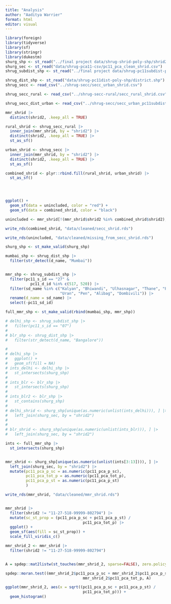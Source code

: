 ```yaml
---
title: "Analysis"
author: "Aaditya Warrier"
format: html
editor: visual
---
```


```r
library(foreign)
library(tidyverse)
library(sf)
library(stringr)
library(dukestm)
shurg_shp <- st_read("../final project data/shrug-shrid-poly-shp/shrid2_open.shp")
shurg_sec <- st_read("data/shrug-pca11-csv/pc11_pca_clean_shrid.csv")
shrug_subdist_shp <- st_read("../final project data/shrug-pc11subdist-poly-shp/subdistrict.shp")

shrug_dist_shp <- st_read("data/shrug-pc11dist-poly-shp/district.shp")
shrug_secc <- read_csv("../shrug-secc/secc_urban_shrid.csv")

shrug_secc_rural <- read_csv("../shrug-secc-rural/secc_rural_shrid.csv")

shrug_secc_dist_urban <- read_csv("../shrug-secc/secc_urban_pc11subdist.csv")

mmr_shrid |>
  distinct(shrid2, .keep_all = TRUE)

rural_shrid <- shrug_secc_rural |>
  inner_join(mmr_shrid, by = "shrid2") |>
  distinct(shrid2, .keep_all = TRUE) |>
  st_as_sf()

urban_shrid <- shrug_secc |>
  inner_join(mmr_shrid, by = "shrid2") |>
  distinct(shrid2, .keep_all = TRUE) |>
  st_as_sf()

combined_shrid <- plyr::rbind.fill(rural_shrid, urban_shrid) |>
  st_as_sf()
  



ggplot() +
  geom_sf(data = unincluded, color = "red") +
  geom_sf(data = combined_shrid, color = "black") 

unincluded <- mmr_shrid[!(mmr_shrid$shrid2 %in% combined_shrid$shrid2), ]

write_rds(combined_shrid, "data/cleaned/secc_shrid.rds")

write_rds(unincluded, "data/cleaned/missing_from_secc_shrid.rds")


```

```r
shurg_shp <- st_make_valid(shurg_shp)

mumbai_shp <- shrug_dist_shp |>
  filter(str_detect(d_name, "Mumbai"))


mmr_shp <- shrug_subdist_shp |>
  filter(pc11_s_id == "27" &
           pc11_d_id %in% c(517, 520)) |>
  filter(sd_name %in% c("Kalyan", "Bhiwandi", "Ulhasnagar", "Thane", "Panvel", "Vasai", "Virar", "Ambarnath", "Badlapur", "Karjat", "Khopoli", 
                        "Uran", "Pen", "Alibag", "Dombivili")) |>
  rename(d_name = sd_name) |>
  select(-pc11_sd_id)

full_mmr_shp <- st_make_valid(rbind(mumbai_shp, mmr_shp))
```

```r
# delhi_shp <- shrug_subdist_shp |>
#   filter(pc11_s_id == "07")
# 
# blr_shp <- shrug_dist_shp |>
#   filter(str_detect(d_name, "Bangalore"))

# 
# delhi_shp |>
#   ggplot() +
#   geom_sf(fill = NA)
# ints_delhi <- delhi_shp |>
#   st_intersects(shurg_shp)
# 
# ints_blr <- blr_shp |>
#   st_intersects(shurg_shp)
# 
# ints_blr2 <- blr_shp |>
#   st_contains(shurg_shp)
# 
# delhi_shrid <- shurg_shp[unique(as.numeric(unlist(ints_delhi))), ] |>
#   left_join(shurg_sec, by = "shrid2")
# 
# 
# blr_shrid <- shurg_shp[unique(as.numeric(unlist(ints_blr))), ] |>
#   left_join(shurg_sec, by = "shrid2")
```

```r
ints <- full_mmr_shp |>
  st_intersects(shurg_shp)


mmr_shrid <- shurg_shp[unique(as.numeric(unlist(ints[3:13]))), ] |>
  left_join(shurg_sec, by = "shrid2") |>
  mutate(pc11_pca_p_sc = as.numeric(pc11_pca_p_sc),
         pc11_pca_tot_p = as.numeric(pc11_pca_tot_p),
         pc11_pca_p_st = as.numeric(pc11_pca_p_st)
         ) 

write_rds(mmr_shrid, "data/cleaned/mmr_shrid.rds")


mmr_shrid |>
  filter(shrid2 != "11-27-518-99999-802794") |>
  mutate(sc_st_prop = (pc11_pca_p_sc + pc11_pca_p_st) / 
                                  pc11_pca_tot_p) |>
  ggplot() + 
  geom_sf(aes(fill = sc_st_prop)) +
  scale_fill_viridis_c()

mmr_shrid_2 <- mmr_shrid |>
  filter(shrid2 != "11-27-518-99999-802794")


A = spdep::mat2listw(st_touches(mmr_shrid_2, sparse=FALSE), zero.policy = TRUE)

spdep::moran.test((mmr_shrid_2$pc11_pca_p_sc + mmr_shrid_2$pc11_pca_p_st) / 
                                  mmr_shrid_2$pc11_pca_tot_p, A)

ggplot(mmr_shrid_2, aes(x = sqrt((pc11_pca_p_sc + pc11_pca_p_st) / 
                                  pc11_pca_tot_p))) +
  geom_histogram()
```
